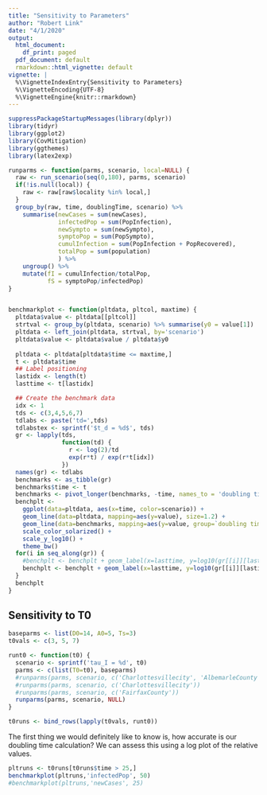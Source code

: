 ```yaml
---
title: "Sensitivity to Parameters"
author: "Robert Link"
date: "4/1/2020"
output:
  html_document:
    df_print: paged
  pdf_document: default
  rmarkdown::html_vignette: default
vignette: |
  %\VignetteIndexEntry{Sensitivity to Parameters} 
  %\VignetteEncoding{UTF-8} 
  %\VignetteEngine{knitr::rmarkdown}
---
```


```r
suppressPackageStartupMessages(library(dplyr))
library(tidyr)
library(ggplot2)
library(CovMitigation)
library(ggthemes)
library(latex2exp)

runparms <- function(parms, scenario, local=NULL) {
  raw <- run_scenario(seq(0,180), parms, scenario)
  if(!is.null(local)) {
    raw <- raw[raw$locality %in% local,]
  }
  group_by(raw, time, doublingTime, scenario) %>%
    summarise(newCases = sum(newCases),
              infectedPop = sum(PopInfection),
              newSympto = sum(newSympto),
              symptoPop = sum(PopSympto),
              cumulInfection = sum(PopInfection + PopRecovered),
              totalPop = sum(population)
              ) %>%
    ungroup() %>%
    mutate(fI = cumulInfection/totalPop,
           fS = symptoPop/infectedPop)
}


benchmarkplot <- function(pltdata, pltcol, maxtime) {
  pltdata$value <- pltdata[[pltcol]]
  strtval <- group_by(pltdata, scenario) %>% summarise(y0 = value[1])
  pltdata <- left_join(pltdata, strtval, by='scenario')
  pltdata$value <- pltdata$value / pltdata$y0
  
  pltdata <- pltdata[pltdata$time <= maxtime,]
  t <- pltdata$time
  ## Label positioning
  lastidx <- length(t)
  lasttime <- t[lastidx]

  ## Create the benchmark data
  idx <- 1
  tds <- c(3,4,5,6,7)
  tdlabs <- paste('td=',tds)
  tdlabstex <- sprintf('$t_d = %d$', tds)
  gr <- lapply(tds, 
               function(td) {
                 r <- log(2)/td
                 exp(r*t) / exp(r*t[idx])
               })
  names(gr) <- tdlabs
  benchmarks <- as_tibble(gr)
  benchmarks$time <- t
  benchmarks <- pivot_longer(benchmarks, -time, names_to = 'doubling time')
  benchplt <- 
    ggplot(data=pltdata, aes(x=time, color=scenario)) + 
    geom_line(data=pltdata, mapping=aes(y=value), size=1.2) +
    geom_line(data=benchmarks, mapping=aes(y=value, group=`doubling time`), color='lightgrey') +
    scale_color_solarized() +
    scale_y_log10() +
    theme_bw()
  for(i in seq_along(gr)) {
    #benchplt <- benchplt + geom_label(x=lasttime, y=log10(gr[[i]][lastidx]), label=TeX(tdlabstex[i]))
    benchplt <- benchplt + geom_label(x=lasttime, y=log10(gr[[i]][lastidx]), label=tdlabs[i], color='black')
  }
  benchplt
}

```

## Sensitivity to T0

```r
baseparms <- list(D0=14, A0=5, Ts=3)
t0vals <- c(3, 5, 7)

runt0 <- function(t0) {
  scenario <- sprintf('tau_I = %d', t0)
  parms <- c(list(T0=t0), baseparms)
  #runparms(parms, scenario, c('Charlottesvillecity', 'AlbemarleCounty'))
  #runparms(parms, scenario, c('Charlottesvillecity'))
  #runparms(parms, scenario, c('FairfaxCounty'))
  runparms(parms, scenario, NULL)
}

t0runs <- bind_rows(lapply(t0vals, runt0))
```

The first thing we would definitely like to know is, how accurate is our doubling
time calculation?  We can assess this using a log plot of the relative values.
```r
pltruns <- t0runs[t0runs$time > 25,]
benchmarkplot(pltruns,'infectedPop', 50)
#benchmarkplot(pltruns,'newCases', 25)

```



